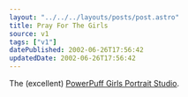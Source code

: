 ```yaml
---
layout: "../../../layouts/posts/post.astro"
title: Pray For The Girls
source: v1
tags: ["v1"]
datePublished: 2002-06-26T17:56:42
updatedDate: 2002-06-26T17:56:42
---
```


The (excellent) [PowerPuff Girls Portrait Studio][1].

[1]: http://www.nephco.com/powerpuffgirls/ppps.html "The PowerPuff Girls Portrait Studio"
